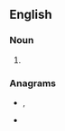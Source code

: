 ==English==

===Noun===
{{head|en|noun plural form}}

# {{plural of|shooter|lang=en}}

===Anagrams===
* {{l|en|reshoots}}, {{l|en|re-shoots}}
* {{l|en|soothers}}